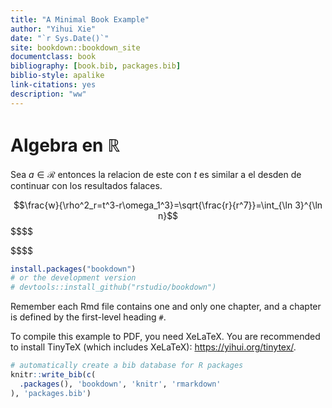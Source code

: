 ```yaml
--- 
title: "A Minimal Book Example"
author: "Yihui Xie"
date: "`r Sys.Date()`"
site: bookdown::bookdown_site
documentclass: book
bibliography: [book.bib, packages.bib]
biblio-style: apalike
link-citations: yes
description: "ww"
---
```


# Algebra en $\mathbb{R}$
Sea $a\in\mathcal{R}$ entonces la relacion de este con $t$ es similar a el desden de continuar con los resultados falaces.

 
 
 $$\frac{w}{\rho^2_r=t^3-r\omega_1^3}=\sqrt{\frac{r}{r^7}}=\int_{\ln  3}^{\ln n}$$
           $$$$
 
 $$$$
 
```r
install.packages("bookdown")
# or the development version
# devtools::install_github("rstudio/bookdown")
```

Remember each Rmd file contains one and only one chapter, and a chapter is defined by the first-level heading `#`.

To compile this example to PDF, you need XeLaTeX. You are recommended to install TinyTeX (which includes XeLaTeX): <https://yihui.org/tinytex/>.

```r
# automatically create a bib database for R packages
knitr::write_bib(c(
  .packages(), 'bookdown', 'knitr', 'rmarkdown'
), 'packages.bib')
```
